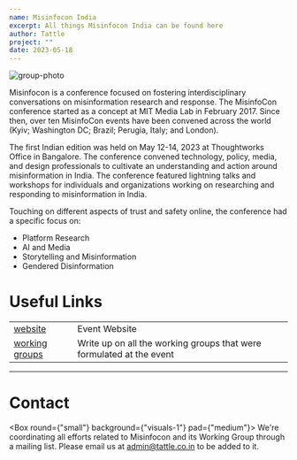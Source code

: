 ```yaml
---
name: Misinfocon India
excerpt: All things Misinfocon India can be found here
author: Tattle
project: ""
date: 2023-05-18
---
```



![group-photo](../images/misinfocon-india-group-photo.png)

Misinfocon is a conference focused on fostering interdisciplinary conversations on misinformation research and response. The MisinfoCon conference started as a concept at MIT Media Lab in February 2017. Since then, over ten MisinfoCon events have been convened across the world (Kyiv; Washington DC; Brazil; Perugia, Italy; and London). 

The first Indian edition was held on May 12-14, 2023 at Thoughtworks Office in Bangalore. The conference convened technology, policy, media, and design professionals to cultivate an understanding and action around misinformation in India. The conference featured lightning talks and workshops for individuals and organizations working on researching and responding to misinformation in India. 

Touching on different aspects of trust and safety online, the conference had a specific focus on:
- Platform Research
- AI and Media
- Storytelling and Misinformation
- Gendered Disinformation


# Useful Links

| | |
|---|---|
|[website](https://www.misinfoconindia.com/)|Event Website|
|[working groups](/blog/misinfocon-india-working-groups)|Write up on all the working groups that were formulated at the event |

<hr/>

# Contact

<Box round={"small"} background={"visuals-1"} pad={"medium"}>
    We're coordinating all efforts related to Misinfocon and its Working Group through a mailing list.
    Please email us at admin@tattle.co.in to be added to it.
</Box>



